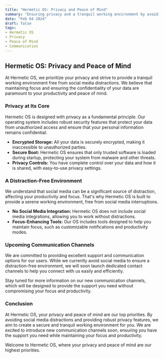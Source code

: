 ```yaml
---
title: "Hermetic OS: Privacy and Peace of Mind"
summary: "Ensuring privacy and a tranquil working environment by avoiding social media distractions. Dedicated contact channels will be launched soon."
date: "Feb 04 2024"
draft: false
tags:
- Hermetic OS
- Privacy
- Peace of Mind
- Communication
---
```


## Hermetic OS: Privacy and Peace of Mind

At Hermetic OS, we prioritize your privacy and strive to provide a tranquil working environment free from social media distractions. We believe that maintaining focus and ensuring the confidentiality of your data are paramount to your productivity and peace of mind.

### Privacy at Its Core

Hermetic OS is designed with privacy as a fundamental principle. Our operating system includes robust security features that protect your data from unauthorized access and ensure that your personal information remains confidential.

- **Encrypted Storage:** All your data is securely encrypted, making it inaccessible to unauthorized parties.
- **Secure Boot:** Hermetic OS ensures that only trusted software is loaded during startup, protecting your system from malware and other threats.
- **Privacy Controls:** You have complete control over your data and how it is shared, with easy-to-use privacy settings.

### A Distraction-Free Environment

We understand that social media can be a significant source of distraction, affecting your productivity and focus. That's why Hermetic OS is built to provide a serene working environment, free from social media interruptions.

- **No Social Media Integration:** Hermetic OS does not include social media integrations, allowing you to work without distractions.
- **Focus-Enhancing Tools:** Our OS includes tools designed to help you maintain focus, such as customizable notifications and productivity modes.

### Upcoming Communication Channels

We are committed to providing excellent support and communication options for our users. While we currently avoid social media to ensure a distraction-free environment, we will soon launch dedicated contact channels to help you connect with us easily and efficiently.

Stay tuned for more information on our new communication channels, which will be designed to provide the support you need without compromising your focus and productivity.

### Conclusion

At Hermetic OS, your privacy and peace of mind are our top priorities. By avoiding social media distractions and providing robust privacy features, we aim to create a secure and tranquil working environment for you. We are excited to introduce new communication channels soon, ensuring you have the support you need while maintaining your focus and productivity.


<MyComponent name="User">
  Welcome to Hermetic OS, where your privacy and peace of mind are our highest priorities.
</MyComponent>

<br/>
<br/>
<br/>
